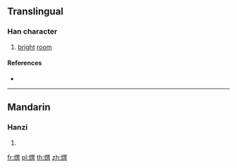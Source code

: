 {{character info/new}}
==Translingual==

===Han character===
{{Han char|rn=86|rad=火|as=09|sn=13|four=96827|canj=FWB}}

# [[bright]] [[room]]

====References====
* {{Han ref|kx=0677.200|dkj=19212|dj=1088.070|hdz=32218.010|uh=715F|ud=29023|bh=DE7C|bd=56956}}

----

==Mandarin==

===Hanzi===
{{cmn-hanzi|pin=[[wèi]] ([[wei4]]), [[zhá]] ([[zha2]])|wg=wei<sup>4</sup>, cha<sup>2</sup>}}

# {{defn|lang=cmn|sort=火09}}

[[fr:煟]]
[[pl:煟]]
[[th:煟]]
[[zh:煟]]